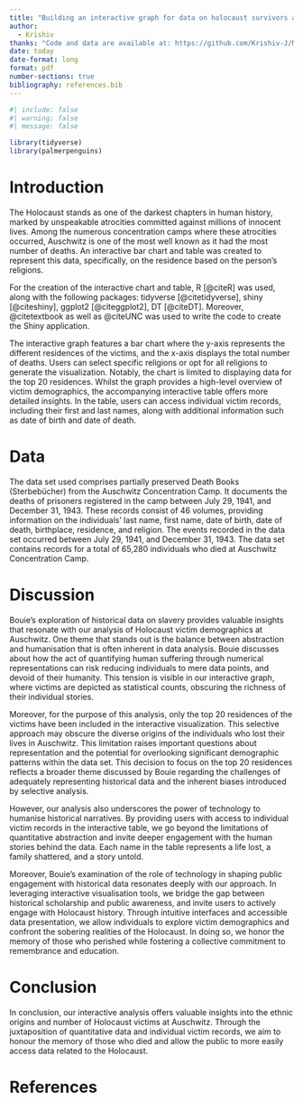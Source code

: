 ```yaml
---
title: "Building an interactive graph for data on holocaust survivors and victims, and a discussion on Bouie's themes"
author: 
  - Krishiv
thanks: "Code and data are available at: https://github.com/Krishiv-J/Mini-Essay-12. Shiny Applicaiton available at: https://htcivf-krishiv-jain.shinyapps.io/Mini-Essay-12/"
date: today
date-format: long
format: pdf
number-sections: true
bibliography: references.bib
---
```


```r
#| include: false
#| warning: false
#| message: false

library(tidyverse)
library(palmerpenguins)
```


# Introduction

The Holocaust stands as one of the darkest chapters in human history, marked by unspeakable atrocities committed against millions of innocent lives. Among the numerous concentration camps where these atrocities occurred, Auschwitz is one of the most well known as it had the most number of deaths. An interactive bar chart and table was created to represent this data, specifically, on the residence based on the person's religions. 

For the creation of the interactive chart and table, R [@citeR] was used, along with the following packages: tidyverse [@citetidyverse], shiny [@citeshiny], ggplot2 [@citeggplot2], DT [@citeDT]. Moreover, @citetextbook as well as @citeUNC was used to write the code to create the Shiny application. 

The interactive graph features a bar chart where the y-axis represents the different residences of the victims, and the x-axis displays the total number of deaths. Users can select specific religions or opt for all religions to generate the visualization. Notably, the chart is limited to displaying data for the top 20 residences. Whilst the graph provides a high-level overview of victim demographics, the accompanying interactive table offers more detailed insights. In the table, users can access individual victim records, including their first and last names, along with additional information such as date of birth and date of death.  

# Data {#sec-data}

The data set used  comprises partially preserved Death Books (Sterbebücher) from the Auschwitz Concentration Camp. It documents the deaths of prisoners registered in the camp between July 29, 1941, and December 31, 1943. These records consist of 46 volumes, providing information on the individuals' last name, first name, date of birth, date of death, birthplace, residence, and religion. The events recorded in the data set occurred between July 29, 1941, and December 31, 1943. The data set contains records for a total of 65,280 individuals who died at Auschwitz Concentration Camp.


# Discussion

Bouie's exploration of historical data on slavery provides valuable insights that resonate with our analysis of Holocaust victim demographics at Auschwitz. One theme that stands out is the balance between abstraction and humanisation that is often inherent in data analysis. Bouie discusses about how the act of quantifying human suffering through numerical representations can risk reducing individuals to mere data points, and devoid of their humanity. This tension is visible in our interactive graph, where victims are depicted as statistical counts, obscuring the richness of their individual stories.

Moreover, for the purpose of this analysis, only the top 20 residences of the victims have been included in the interactive visualization. This selective approach may obscure the diverse origins of the individuals who lost their lives in Auschwitz. This limitation raises important questions about representation and the potential for overlooking significant demographic patterns within the data set. This decision to focus on the top 20 residences reflects a broader theme discussed by Bouie regarding the challenges of adequately representing historical data and the inherent biases introduced by selective analysis.

However, our analysis also underscores the power of technology to humanise historical narratives. By providing users with access to individual victim records in the interactive table, we go beyond the limitations of quantitative abstraction and invite deeper engagement with the human stories behind the data. Each name in the table represents a life lost, a family shattered, and a story untold.

Moreover, Bouie's examination of the role of technology in shaping public engagement with historical data resonates deeply with our approach. In leveraging interactive visualisation tools, we bridge the gap between historical scholarship and public awareness, and invite users to actively engage with Holocaust history. Through intuitive interfaces and accessible data presentation, we allow individuals to explore victim demographics and confront the sobering realities of the Holocaust. In doing so, we honor the memory of those who perished while fostering a collective commitment to remembrance and education.

# Conclusion

In conclusion, our interactive analysis offers valuable insights into the ethnic origins and number of Holocaust victims at Auschwitz. Through the juxtaposition of quantitative data and individual victim records, we aim to honour the memory of those who died and allow the public to more easily access data related to the Holocaust.

\newpage

# References


